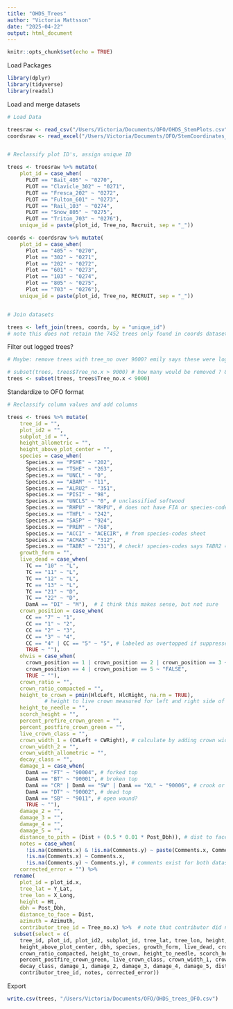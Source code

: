 ```yaml
---
title: "OHDS_Trees"
author: "Victoria Mattsson"
date: "2025-04-22"
output: html_document
---
```


```r
knitr::opts_chunk$set(echo = TRUE)
```

Load Packages
```r

library(dplyr)
library(tidyverse)
library(readxl)

```

Load and merge datasets
```r

# Load Data

treesraw <- read_csv("/Users/Victoria/Documents/OFO/OHDS_StemPlots.csv") # 6206 rows
coordsraw <- read_excel("/Users/Victoria/Documents/OFO/StemCoordinates_DataOHDS.xlsx") # 13658 rows


# Reclassify plot ID's, assign unique ID

trees <- treesraw %>% mutate(
    plot_id = case_when(
      PLOT == "Bait_405" ~ "0270",
      PLOT == "Clavicle_302" ~ "0271",
      PLOT == "Fresca_202" ~ "0272",
      PLOT == "Fulton_601" ~ "0273",
      PLOT == "Rail_103" ~ "0274",
      PLOT == "Snow_805" ~ "0275",
      PLOT == "Triton_703" ~ "0276"),
    unique_id = paste(plot_id, Tree_no, Recruit, sep = "_"))

coords <- coordsraw %>% mutate(
    plot_id = case_when(
      Plot == "405" ~ "0270",
      Plot == "302" ~ "0271",
      Plot == "202" ~ "0272",
      Plot == "601" ~ "0273",
      Plot == "103" ~ "0274",
      Plot == "805" ~ "0275",
      Plot == "703" ~ "0276"),
    unique_id = paste(plot_id, Tree_no, RECRUIT, sep = "_"))


# Join datasets

trees <- left_join(trees, coords, by = "unique_id")
# note this does not retain the 7452 trees only found in coords dataset

```

Filter out logged trees?
```r

# Maybe: remove trees with tree_no over 9000? emily says these were logged in her olympic.rmd... not sure where this information came from though

# subset(trees, trees$Tree_no.x > 9000) # how many would be removed ? 86 trees
trees <- subset(trees, trees$Tree_no.x < 9000)

```

Standardize to OFO format
```r

# Reclassify column values and add columns

trees <- trees %>% mutate(
    tree_id = "",
    plot_id2 = "",
    subplot_id = "",
    height_allometric = "",
    height_above_plot_center = "",
    species = case_when(
      Species.x == "PSME" ~ "202",
      Species.x == "TSHE" ~ "263",
      Species.x == "UNCL" ~ "0", 
      Species.x == "ABAM" ~ "11",
      Species.x == "ALRU2" ~ "351",
      Species.x == "PISI" ~ "98",
      Species.x == "UNCLS" ~ "0", # unclassified softwood
      Species.x == "RHPU" ~ "RHPU", # does not have FIA or species-codes sheet code
      Species.x == "THPL" ~ "242",
      Species.x == "SASP" ~ "924",
      Species.x == "PREM" ~ "768",
      Species.x == "ACCI" ~ "ACECIR", # from species-codes sheet
      Species.x == "ACMA3" ~ "312",
      Species.x == "TABR" ~ "231"), # check! species-codes says TABR2 = 231
    growth_form = "", 
    live_dead = case_when( 
      TC == "10" ~ "L",
      TC == "11" ~ "L",
      TC == "12" ~ "L",
      TC == "13" ~ "L",
      TC == "21" ~ "D",
      TC == "22" ~ "D",
      DamA == "DI" ~ "M"),  # I think this makes sense, but not sure
    crown_position = case_when(
      CC == "7" ~ "1", 
      CC == "1" ~ "2", 
      CC == "2" ~ "3", 
      CC == "3" ~ "4", 
      CC == "4" | CC == "5" ~ "5", # labeled as overtopped if suppressed OR if understory (not sure if this should be same class)
      TRUE ~ ""), 
    ohvis = case_when(
      crown_position == 1 | crown_position == 2 | crown_position == 3 ~ "TRUE",
      crown_position == 4 | crown_position == 5 ~ "FALSE", 
      TRUE ~ ""),
    crown_ratio = "",
    crown_ratio_compacted = "",
    height_to_crown = pmin(HlcLeft, HlcRight, na.rm = TRUE), 
            # height to live crown measured for left and right side of trees -> take min
    height_to_needle = "",
    scorch_height = "",
    percent_prefire_crown_green = "",
    percent_postfire_crown_green = "",
    live_crown_class = "",
    crown_width_1 = (CWLeft + CWRight), # calculate by adding crown width left side and right side
    crown_width_2 = "",
    crown_width_allometric = "",
    decay_class = "",
    damage_1 = case_when(
      DamA == "FT" ~ "90004", # forked top 
      DamA == "BT" ~ "90001", # broken top
      DamA == "CR" | DamA == "SW" | DamA == "XL" ~ "90006", # crook or sweep... or lean?
      DamA == "DT" ~ "90002", # dead top
      DamA == "SB" ~ "9011", # open wound?
      TRUE ~ ""),
    damage_2 = "",
    damage_3 = "",
    damage_4 = "",
    damage_5 = "",
    distance_to_pith = (Dist + (0.5 * 0.01 * Post_Dbh)), # dist to face + radius of tree in meters
    notes = case_when(
      !is.na(Comments.x) & !is.na(Comments.y) ~ paste(Comments.x, Comments.y, sep = ", "),
      !is.na(Comments.x) ~ Comments.x,
      !is.na(Comments.y) ~ Comments.y), # comments exist for both datasets -> combine into one 'notes' col
    corrected_error = "") %>% 
  rename(
    plot_id = plot_id.x,
    tree_lat = Y_Lat,
    tree_lon = X_Long,
    height = Ht,
    dbh = Post_Dbh,
    distance_to_face = Dist,
    azimuth = Azimuth,
    contributor_tree_id = Tree_no.x) %>%  # note that contributor did not use unique id's
  subset(select = c(
    tree_id, plot_id, plot_id2, subplot_id, tree_lat, tree_lon, height, height_allometric,
    height_above_plot_center, dbh, species, growth_form, live_dead, crown_position, ohvis, crown_ratio,
    crown_ratio_compacted, height_to_crown, height_to_needle, scorch_height, percent_prefire_crown_green,
    percent_postfire_crown_green, live_crown_class, crown_width_1, crown_width_2, crown_width_allometric,
    decay_class, damage_1, damage_2, damage_3, damage_4, damage_5, distance_to_pith, distance_to_face, azimuth,
    contributor_tree_id, notes, corrected_error))

```


Export
```r

write.csv(trees, "/Users/Victoria/Documents/OFO/OHDS_trees_OFO.csv")

```

